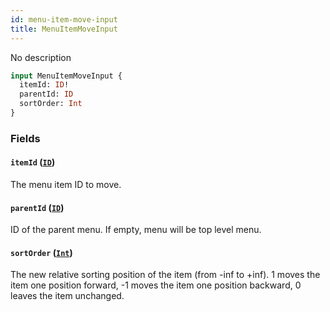 ```yaml
---
id: menu-item-move-input
title: MenuItemMoveInput
---
```


No description

```graphql
input MenuItemMoveInput {
  itemId: ID!
  parentId: ID
  sortOrder: Int
}
```

### Fields

#### `itemId` ([`ID`](../../../developer/api-reference/scalars/id))

The menu item ID to move.

#### `parentId` ([`ID`](../../../developer/api-reference/scalars/id))

ID of the parent menu. If empty, menu will be top level menu.

#### `sortOrder` ([`Int`](../../../developer/api-reference/scalars/int))

The new relative sorting position of the item (from -inf to +inf). 1 moves the item one position forward, -1 moves the item one position backward, 0 leaves the item unchanged.
